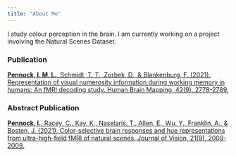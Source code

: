 ```yaml
---
title: "About Me"
---
```


I study colour perception in the brain. I am currently working on a project involving the Natural Scenes Dataset. 


### Publication

[**Pennock, I. M. L.**, Schmidt, T. T., Zorbek, D., & Blankenburg, F. (2021). Representation of visual numerosity information during working memory in humans: An fMRI decoding study. Human Brain Mapping, 42(9), 2778-2789.](https://onlinelibrary.wiley.com/doi/full/10.1002/hbm.25402)

### Abstract Publication

[**Pennock, I.**, Racey, C., Kay, K., Naselaris, T., Allen, E., Wu, Y., Franklin, A., & Bosten, J. (2021). Color-selective brain responses and hue representations from ultra-high-field fMRI of natural scenes. Journal of Vision, 21(9), 2009-2009.](https://jov.arvojournals.org/article.aspx?articleid=2776949)

